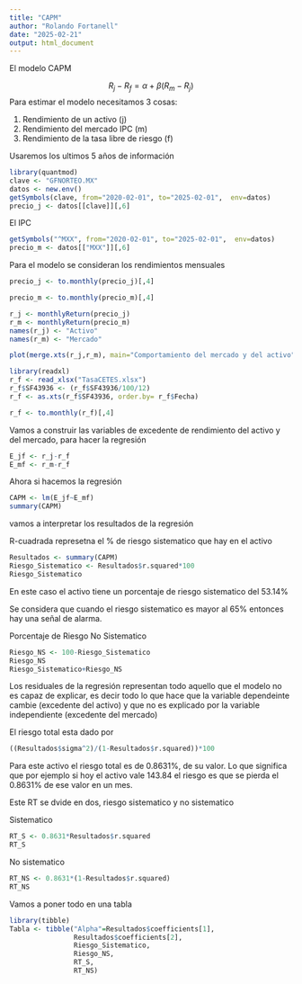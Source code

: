 ```yaml
---
title: "CAPM"
author: "Rolando Fortanell"
date: "2025-02-21"
output: html_document
---
```


El modelo CAPM 


$$ R_j-R_f=\alpha+\beta(R_m-R_j) $$
Para estimar el modelo necesitamos 3 cosas:

1) Rendimiento de un activo (j)
2) Rendimiento del mercado IPC (m)
3) Rendimiento de la tasa libre de riesgo (f)

Usaremos los ultimos 5 años de información

```r
library(quantmod)
clave <- "GFNORTEO.MX"
datos <- new.env()
getSymbols(clave, from="2020-02-01", to="2025-02-01",  env=datos)
precio_j <- datos[[clave]][,6]


```

El IPC

```r
getSymbols("^MXX", from="2020-02-01", to="2025-02-01",  env=datos)
precio_m <- datos[["MXX"]][,6]
```

Para el modelo se consideran los rendimientos mensuales

```r
precio_j <- to.monthly(precio_j)[,4]
```

```r
precio_m <- to.monthly(precio_m)[,4]
```

```r
r_j <- monthlyReturn(precio_j)
r_m <- monthlyReturn(precio_m)
names(r_j) <- "Activo"
names(r_m) <- "Mercado"

plot(merge.xts(r_j,r_m), main="Comportamiento del mercado y del activo", legend.loc="bottom")
```

```r
library(readxl)
r_f <- read_xlsx("TasaCETES.xlsx")
r_f$SF43936 <- (r_f$SF43936/100/12)
r_f <- as.xts(r_f$SF43936, order.by= r_f$Fecha)
```

```r
r_f <- to.monthly(r_f)[,4]
```

Vamos a construir las variables de excedente de rendimiento del activo y del mercado, para hacer la regresión


```r
E_jf <- r_j-r_f
E_mf <- r_m-r_f
```

Ahora si hacemos la regresión

```r
CAPM <- lm(E_jf~E_mf)
summary(CAPM)
```

vamos a interpretar los resultados de la regresión

R-cuadrada represetna el % de riesgo sistematico que hay en el activo

```r
Resultados <- summary(CAPM)
Riesgo_Sistematico <- Resultados$r.squared*100
Riesgo_Sistematico
```

En este caso el activo tiene un porcentaje de riesgo sistematico del 53.14% 

Se considera que cuando el riesgo sistematico es mayor al 65% entonces hay una señal de alarma.

Porcentaje de Riesgo No Sistematico

```r
Riesgo_NS <- 100-Riesgo_Sistematico
Riesgo_NS
Riesgo_Sistematico+Riesgo_NS
```

Los residuales de la regresión representan todo aquello que el modelo no es capaz de explicar, es decir todo lo que hace que la variable dependeinte cambie (excedente del activo) y que no es explicado por la variable independiente (excedente del mercado)

El riesgo total esta dado por

```r
((Resultados$sigma^2)/(1-Resultados$r.squared))*100

```

Para este activo el riesgo total es de 0.8631%, de su valor. Lo que significa que por ejemplo si hoy el activo vale 143.84 el riesgo es que se pierda el 0.8631% de ese valor en un mes.

Este RT se dvide en dos, riesgo sistematico y no sistematico

Sistematico
```r
RT_S <- 0.8631*Resultados$r.squared
RT_S
```
No sistematico
```r
RT_NS <- 0.8631*(1-Resultados$r.squared)
RT_NS
```

Vamos a poner todo en una tabla

```r
library(tibble)
Tabla <- tibble("Alpha"=Resultados$coefficients[1],
                Resultados$coefficients[2],
                Riesgo_Sistematico,
                Riesgo_NS,
                RT_S,
                RT_NS)
```







